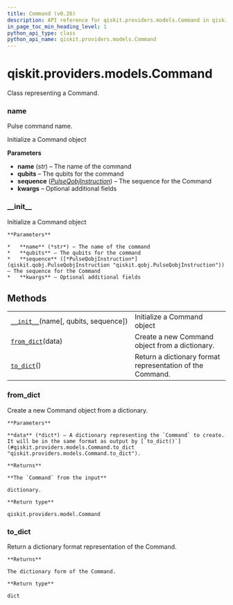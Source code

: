 ```yaml
---
title: Command (v0.26)
description: API reference for qiskit.providers.models.Command in qiskit v0.26
in_page_toc_min_heading_level: 1
python_api_type: class
python_api_name: qiskit.providers.models.Command
---
```


<span id="qiskit-providers-models-command" />

# qiskit.providers.models.Command

<Class id="qiskit.providers.models.Command" isDedicatedPage={true} github="https://github.com/qiskit/qiskit/tree/stable/0.17/qiskit/providers/models/pulsedefaults.py" signature="Command(name, qubits=None, sequence=None, **kwargs)" modifiers="class">
  Class representing a Command.

  ### name

  <Attribute id="qiskit.providers.models.Command.name">
    Pulse command name.
  </Attribute>

  Initialize a Command object

  **Parameters**

  *   **name** (*str*) – The name of the command
  *   **qubits** – The qubits for the command
  *   **sequence** ([*PulseQobjInstruction*](qiskit.qobj.PulseQobjInstruction "qiskit.qobj.PulseQobjInstruction")) – The sequence for the Command
  *   **kwargs** – Optional additional fields

  ### \_\_init\_\_

  <Function id="qiskit.providers.models.Command.__init__" signature="__init__(name, qubits=None, sequence=None, **kwargs)">
    Initialize a Command object

    **Parameters**

    *   **name** (*str*) – The name of the command
    *   **qubits** – The qubits for the command
    *   **sequence** ([*PulseQobjInstruction*](qiskit.qobj.PulseQobjInstruction "qiskit.qobj.PulseQobjInstruction")) – The sequence for the Command
    *   **kwargs** – Optional additional fields
  </Function>

  ## Methods

  |                                                                                                                               |                                                           |
  | ----------------------------------------------------------------------------------------------------------------------------- | --------------------------------------------------------- |
  | [`__init__`](#qiskit.providers.models.Command.__init__ "qiskit.providers.models.Command.__init__")(name\[, qubits, sequence]) | Initialize a Command object                               |
  | [`from_dict`](#qiskit.providers.models.Command.from_dict "qiskit.providers.models.Command.from_dict")(data)                   | Create a new Command object from a dictionary.            |
  | [`to_dict`](#qiskit.providers.models.Command.to_dict "qiskit.providers.models.Command.to_dict")()                             | Return a dictionary format representation of the Command. |

  ### from\_dict

  <Function id="qiskit.providers.models.Command.from_dict" signature="from_dict(data)" modifiers="classmethod">
    Create a new Command object from a dictionary.

    **Parameters**

    **data** (*dict*) – A dictionary representing the `Command` to create. It will be in the same format as output by [`to_dict()`](#qiskit.providers.models.Command.to_dict "qiskit.providers.models.Command.to_dict").

    **Returns**

    **The `Command` from the input**

    dictionary.

    **Return type**

    qiskit.providers.model.Command
  </Function>

  ### to\_dict

  <Function id="qiskit.providers.models.Command.to_dict" signature="to_dict()">
    Return a dictionary format representation of the Command.

    **Returns**

    The dictionary form of the Command.

    **Return type**

    dict
  </Function>
</Class>

